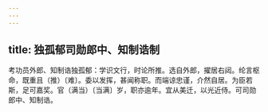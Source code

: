 ```yaml
---
---
---
```

title: 独孤郁司勋郎中、知制诰制
---



考功员外郎、知制诰独孤郁：学识文行，时论所推。选自外郎，擢居右闼。纶言枢命，既重且（推）〔难〕。委以发挥，甚闻称职。而端谅忠谨，介然自居。为臣若斯，足可嘉奖。官（满当）〔当满〕岁，职亦逾年。宜从美迁，以光近侍。可司勋郎中、知制诰。
